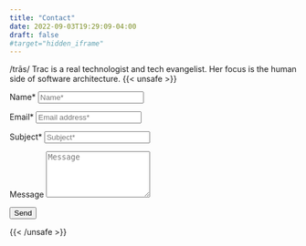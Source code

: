 ```yaml
---
title: "Contact"
date: 2022-09-03T19:29:09-04:00
draft: false
#target="hidden_iframe"
---
```

/trās/
Trac is a real technologist and tech evangelist. Her focus is the human side of software architecture.
{{< unsafe >}}
<form accept-charset="UTF-8" action="https://docs.google.com/forms/d/e/1FAIpQLSfS-1buyZpi9He59bK2q2JJlE4AMhTnlsjo2s2Xn6SEAUBv2Q/viewform?usp=sf_link" method="post"  onsubmit="submitted=true">
  <label>Name*</label>
        <input type="text" placeholder="Name*" class="form-input" name="entry.2005620554" required>

  <label>Email*</label>
        <input type="email" placeholder="Email address*" class="form-input" name="entry.1045781291" required>

   <label>Subject*</label>
        <input type="text" placeholder="Subject*" class="form-input" name="entry.248006974" required>

   <label>Message</label>
        <textarea rows="5" placeholder="Message" class="form-input" name="entry.839337160" ></textarea>

   <button type="submit">Send</button>
</form>
{{< /unsafe >}}
